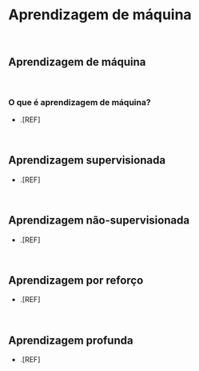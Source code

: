 # **Aprendizagem de máquina** {#aprendizagem-maquina}

<br>

## Aprendizagem de máquina {#aprendizagem-maquina}

<br>

### O que é aprendizagem de máquina?

-   .[REF]

<br>

## Aprendizagem supervisionada

-   .[REF]

<br>

## Aprendizagem não-supervisionada

-   .[REF]

<br>

## Aprendizagem por reforço

-   .[REF]

<br>

## Aprendizagem profunda

-   .[REF]

<br>
